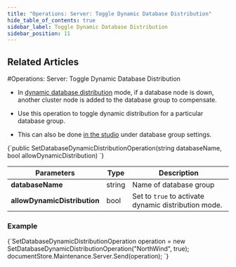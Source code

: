 ---
title: "Operations: Server: Toggle Dynamic Database Distribution"
hide_table_of_contents: true
sidebar_label: Toggle Dynamic Database Distribution
sidebar_position: 11
---




## Related Articles
<LanguageSwitcher supportedLanguages={supportedLanguages} />
<LanguageContent language="csharp">
#Operations: Server: Toggle Dynamic Database Distribution
<Admonition type="note" title="">

* In [dynamic database distribution](../../../server/clustering/distribution/distributed-database.mdx#dynamic-database-distribution) mode, 
if a database node is down, another cluster node is added to the database group to compensate.  

* Use this operation to toggle dynamic distribution for a particular database group.  

* This can also be done [in the studio](../../../studio/database/settings/manage-database-group.mdx#database-group-topology---actions) under 
database group settings.  

</Admonition>




<TabItem value="syntax" label="syntax">
<CodeBlock language="csharp">
{`public SetDatabaseDynamicDistributionOperation(string databaseName, bool allowDynamicDistribution)
`}
</CodeBlock>
</TabItem>

| Parameters | Type | Description |
| - | - | - |
| **databaseName** | string | Name of database group |
| **allowDynamicDistribution** | bool | Set to `true` to activate dynamic distribution mode. |
### Example

<TabItem value="operation" label="operation">
<CodeBlock language="csharp">
{`SetDatabaseDynamicDistributionOperation operation =
    new SetDatabaseDynamicDistributionOperation("NorthWind", true);
documentStore.Maintenance.Server.Send(operation);
`}
</CodeBlock>
</TabItem>




</LanguageContent>

<!---
### Server
- [Distributed Database](../../../server/clustering/distribution/distributed-database)

### Studio
- [Manage Database Group](../../../studio/database/settings/manage-database-group)


-->